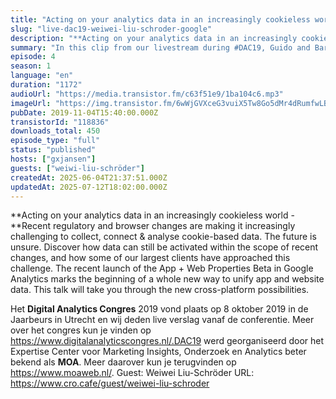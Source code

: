 ```yaml
---
title: "Acting on your analytics data in an increasingly cookieless world, with WeiWi lie-Schröder (Google)"
slug: "live-dac19-weiwei-liu-schroder-google"
description: "**Acting on your analytics data in an increasingly cookieless world - **Recent regulatory and browser changes are making it increasingly challenging to collect, connect & analyse cookie-based data. The future is unsure. Discover how data can still be activated within the scope of recent changes, and how some of our largest clients have approached this challenge. The recent launch of the App + Web Properties Beta in Google Analytics marks the beginning of a whole new way to unify app and website data. This talk will take you through the new cross-platform possibilities.\n\nHet **Digital Analytics Congres** 2019 vond plaats op 8 oktober 2019 in de Jaarbeurs in Utrecht en wij deden live verslag vanaf de conferentie. Meer over het congres kun je vinden op https://www.digitalanalyticscongres.nl/.DAC19 werd georganiseerd door het Expertise Center voor Marketing Insights, Onderzoek en Analytics beter bekend als **MOA**. Meer daarover kun je terugvinden op https://www.moaweb.nl/. Guest: Weiwei Liu-Schröder URL: https://www.cro.cafe/guest/weiwei-liu-schroder"
summary: "In this clip from our livestream during #DAC19, Guido and Bart speak with WeiWi lie-Schröder from Google."
episode: 4
season: 1
language: "en"
duration: "1172"
audioUrl: "https://media.transistor.fm/c63f51e9/1ba104c6.mp3"
imageUrl: "https://img.transistor.fm/6wWjGVXceG3vuiX5Tw8Go5dMr4dRumfwLBFZxlwXlts/rs:fill:3000:3000:1/q:60/aHR0cHM6Ly9pbWct/dXBsb2FkLXByb2R1/Y3Rpb24udHJhbnNp/c3Rvci5mbS82Yjlk/YjFkMzc5Mjc0ZTAy/ZWY1OWI5ZjE0OWFh/Njc5NC5qcGVn.webp"
pubDate: 2019-11-04T15:40:00.000Z
transistorId: "118836"
downloads_total: 450
episode_type: "full"
status: "published"
hosts: ["gxjansen"]
guests: ["weiwi-liu-schröder"]
createdAt: 2025-06-04T21:37:51.000Z
updatedAt: 2025-07-12T18:02:00.000Z
---
```


**Acting on your analytics data in an increasingly cookieless world - **Recent regulatory and browser changes are making it increasingly challenging to collect, connect & analyse cookie-based data. The future is unsure. Discover how data can still be activated within the scope of recent changes, and how some of our largest clients have approached this challenge. The recent launch of the App + Web Properties Beta in Google Analytics marks the beginning of a whole new way to unify app and website data. This talk will take you through the new cross-platform possibilities.

Het **Digital Analytics Congres** 2019 vond plaats op 8 oktober 2019 in de Jaarbeurs in Utrecht en wij deden live verslag vanaf de conferentie. Meer over het congres kun je vinden op https://www.digitalanalyticscongres.nl/.DAC19 werd georganiseerd door het Expertise Center voor Marketing Insights, Onderzoek en Analytics beter bekend als **MOA**. Meer daarover kun je terugvinden op https://www.moaweb.nl/. Guest: Weiwei Liu-Schröder URL: https://www.cro.cafe/guest/weiwei-liu-schroder
